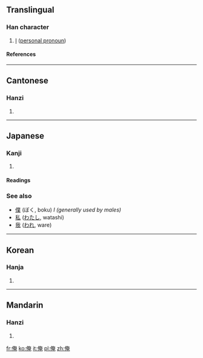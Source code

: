 ==Translingual==
===Han character===
{{Han char|rn=9|rad=人|as=08|sn=10|four=2421<sub>6</sub>|canj=人大中山 (OKLU)}}
# [[I]] ([[personal pronoun]])
====References====
{{Han ref|kx=0106.210|dkj=00736|dj=0227.040|hdz=10173.020|uh=4FFA|ud=20474|bh=ADCD|bd=44493}}
----
==Cantonese==
===Hanzi===
{{yue-hanzi|jyut=|y=yim3}}
# {{defn|Cantonese}}
----
==Japanese==

===Kanji===
{{ja-kanji|grade=|rs=人08}}

# {{defn|Japanese}} 

====Readings====
{{ja-readings|on=[[えん]] (en)|kun=[[おれ]] (ore)}}

===See also===
*[[僕]] (ぼく, boku) ''I (generally used by males)''
*[[私]] ([[わたし]], watashi)
*[[我]] ([[われ]], ware)

----

==Korean==
===Hanja===
{{ko-hanja|hangeul=[[엄]], [[업]]|rv=eom, eop|mr=ŏm, ŏp}}
# {{defn|Korean}}
----
==Mandarin==
===Hanzi===
{{cmn-hanzi|pin=[[ǎn]] (an3)|wg=an<sup>3</sup>}}
# {{defn|Mandarin}}

[[fr:俺]]
[[ko:俺]]
[[it:俺]]
[[pl:俺]]
[[zh:俺]]